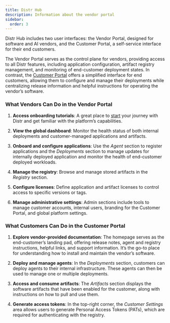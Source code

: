 ```yaml
---
title: Distr Hub
description: Information about the vendor portal
sidebar:
  order: 3
---
```


Distr Hub includes two user interfaces: the Vendor Portal, designed for software and AI vendors, and the Customer Portal, a self-service interface for their end customers.

<ThemeImage
  lightSrc="/src/assets/docs/product/vendor-portal/comparison-light.png"
  darkSrc="/src/assets/docs/product/vendor-portal/comparison-dark.png"
  alt="Deployments interface"
/>

The Vendor Portal serves as the control plane for vendors, providing access to all Distr features, including application configuration, artifact registry management, and monitoring of end-customer deployment states. In contrast, the [Customer Portal](/docs/guides/end-customer-registry-view/) offers a simplified interface for end customers, allowing them to configure and manage their deployments while centralizing release information and helpful instructions for operating the vendor’s software.

### What Vendors Can Do in the Vendor Portal

<ThemeImage
  lightSrc="/src/assets/docs/product/vendor-portal/hub-light.png"
  darkSrc="/src/assets/docs/product/vendor-portal/hub-dark.png"
  alt="Deployments interface"
/>

1. **Access onboarding tutorials**: A great place to [start](/docs/getting-started/quickstart/#getting-started-with-platform-tutorials) your journey with Distr and get familiar with the platform’s capabilities.

2. **View the global dashboard**: Monitor the health status of both internal deployments and customer-managed applications and artifacts.

3. **Onboard and configure applications**: Use the *Agent* section to register applications and the *Deployments* section to manage updates for internally deployed application and monitor the health of end-customer deployed workloads.

4. **Manage the registry**: Browse and manage stored artifacts in the *Registry* section.

5. **Configure licenses**: Define application and artifact licenses to control access to specific versions or tags.

6. **Manage administrative settings**: Admin sections include tools to manage customer accounts, internal users, branding for the Customer Portal, and global platform settings.

### What Customers Can Do in the Customer Portal

<ThemeImage
  lightSrc="/src/assets/docs/product/vendor-portal/customer-portal-light.png"
  darkSrc="/src/assets/docs/product/vendor-portal/customer-portal-dark.png"
  alt="Deployments interface"
/>

1. **Explore vendor-provided documentation**: The homepage serves as the end-customer’s landing pad, offering release notes, agent and registry instructions, helpful links, and support information. It’s the go-to place for understanding how to install and maintain the vendor’s software.

2. **Deploy and manage agents**: In the *Deployments* section, customers can deploy agents to their internal infrastructure. These agents can then be used to manage one or multiple deployments.

3. **Access and consume artifacts**: The *Artifacts* section displays the software artifacts that have been enabled for the customer, along with instructions on how to pull and use them.

4. **Generate access tokens**: In the top-right corner, the *Customer Settings* area allows users to generate Personal Access Tokens (PATs), which are required for authenticating with the registry.


